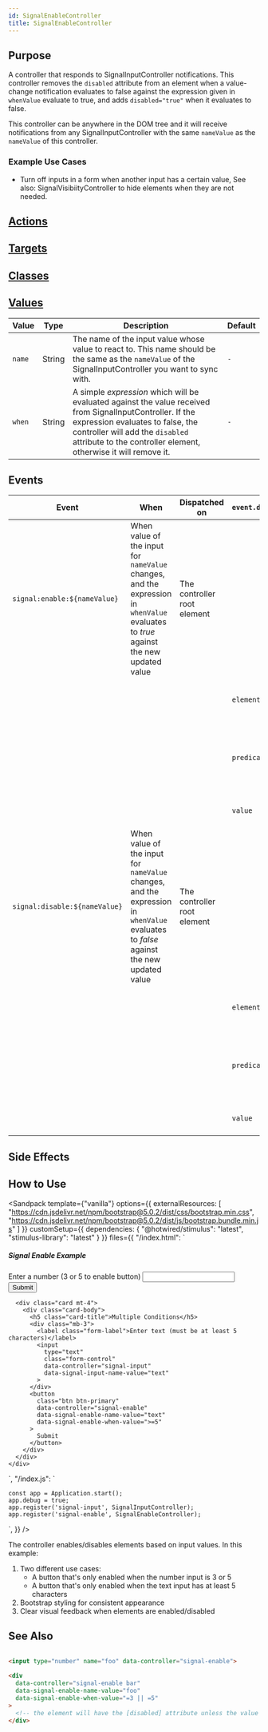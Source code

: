 ```yaml
---
id: SignalEnableController
title: SignalEnableController
---
```



## Purpose

A controller that responds to SignalInputController notifications.
This controller removes the `disabled` attribute from an element when a value-change notification evaluates to
false against the expression given in `whenValue` evaluate to true, and adds `disabled="true"` when it evaluates to false.

This controller can be anywhere in the DOM tree and it will receive notifications from any SignalInputController with
the same `nameValue` as the `nameValue` of this controller.

### Example Use Cases
- Turn off inputs in a form when another input has a certain value, See also: SignalVisibiityController to hide elements when they are not needed.

## [Actions](https://stimulus.hotwire.dev/reference/actions)
<NoActions/>

## [Targets](https://stimulus.hotwire.dev/reference/targets)
<NoTargets/>

## [Classes](https://stimulus.hotwire.dev/reference/classes)
<NoClasses/>

## [Values](https://stimulus.hotwire.dev/reference/values)

| Value  | Type   | Description                                                                                                                                                                                                                                         | Default |
|--------|--------|-----------------------------------------------------------------------------------------------------------------------------------------------------------------------------------------------------------------------------------------------------|---------|
| `name` | String | The name of the input value whose value to react to. This name should be the same as the `nameValue` of the SignalInputController you want to sync with.                                                                                            | `-`     |
| `when` | String | A simple _expression_ which will be evaluated against the value received from SignalInputController. If the expression evaluates to false, the controller will add the `disabled` attribute to the controller element, otherwise it will remove it. | `-`     |

<Expressions/>


## Events

| Event                         | When                                                                                                                                  | Dispatched on               | `event.detail` |                                                               |
|-------------------------------|---------------------------------------------------------------------------------------------------------------------------------------|-----------------------------|----------------|---------------------------------------------------------------|
| `signal:enable:${nameValue}`  | When value of the input for `nameValue` changes, and the expression in `whenValue` evaluates to _true_ against the new updated value  | The controller root element |                |                                                               |
|                               |                                                                                                                                       |                             | `element`      | the controller root element                                   |
|                               |                                                                                                                                       |                             | `predicate`    | the expression the controller used to try and match the value |
|                               |                                                                                                                                       |                             | `value`        | the value that was received                                   |
| `signal:disable:${nameValue}` | When value of the input for `nameValue` changes, and the expression in `whenValue` evaluates to _false_ against the new updated value | The controller root element |                |                                                               |
|                               |                                                                                                                                       |                             | `element`      | the controller root element                                   |
|                               |                                                                                                                                       |                             | `predicate`    | the expression the controller used to try and match the value |
|                               |                                                                                                                                       |                             | `value`        | the value that was received                                   |


## Side Effects
<NoSideEffects/>

## How to Use

<Sandpack
  template={"vanilla"}
  options={{
    externalResources: [
      "https://cdn.jsdelivr.net/npm/bootstrap@5.0.2/dist/css/bootstrap.min.css",
      "https://cdn.jsdelivr.net/npm/bootstrap@5.0.2/dist/js/bootstrap.bundle.min.js"
    ]
  }}
  customSetup={{
    dependencies: {
      "@hotwired/stimulus": "latest",
      "stimulus-library": "latest"
    }
  }}
  files={{
    "/index.html": `<div class="container mt-5">
  <div class="row">
    <div class="col-md-6 mx-auto">
      <div class="card">
        <div class="card-body">
          <h5 class="card-title">Signal Enable Example</h5>
          <div class="mb-3">
            <label class="form-label">Enter a number (3 or 5 to enable button)</label>
            <input
              type="number"
              class="form-control"
              data-controller="signal-input"
              data-signal-input-name-value="number"
            >
          </div>
          <button
            class="btn btn-primary"
            data-controller="signal-enable"
            data-signal-enable-name-value="number"
            data-signal-enable-when-value="=3 || =5"
          >
            Submit
          </button>
        </div>
      </div>

      <div class="card mt-4">
        <div class="card-body">
          <h5 class="card-title">Multiple Conditions</h5>
          <div class="mb-3">
            <label class="form-label">Enter text (must be at least 5 characters)</label>
            <input
              type="text"
              class="form-control"
              data-controller="signal-input"
              data-signal-input-name-value="text"
            >
          </div>
          <button
            class="btn btn-primary"
            data-controller="signal-enable"
            data-signal-enable-name-value="text"
            data-signal-enable-when-value=">=5"
          >
            Submit
          </button>
        </div>
      </div>
    </div>
  </div>
</div>`,
    "/index.js": `
    
    const app = Application.start();
    app.debug = true;
    app.register('signal-input', SignalInputController);
    app.register('signal-enable', SignalEnableController);
`,
  }}
/>

The controller enables/disables elements based on input values. In this example:

1. Two different use cases:
   - A button that's only enabled when the number input is 3 or 5
   - A button that's only enabled when the text input has at least 5 characters
2. Bootstrap styling for consistent appearance
3. Clear visual feedback when elements are enabled/disabled

## See Also

```html

<input type="number" name="foo" data-controller="signal-enable">

<div
  data-controller="signal-enable bar"
  data-signal-enable-name-value="foo"
  data-signal-enable-when-value="=3 || =5"
>
  <!-- the element will have the [disabled] attribute unless the value of input[name="foo"] is 3 or 5 -->
</div>

```
